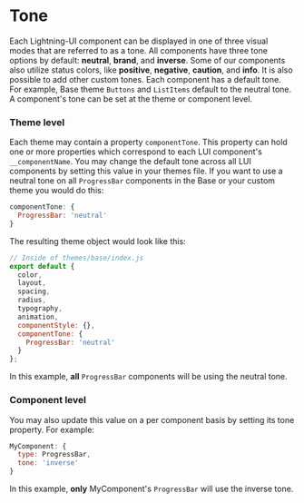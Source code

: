 

<Meta title="Docs / Theming / Tone" />

# Tone
Each Lightning-UI component can be displayed in one of three visual modes that are referred to as a tone.
All components have three tone options by default: **neutral**, **brand**, and **inverse**.
Some of our components also utilize status colors, like **positive**, **negative**, **caution**, and **info**.
It is also possible to add other custom tones. Each component has a default tone.
For example, Base theme `Buttons` and `ListItems` default to the neutral tone.
A component's tone can be set at the theme or component level.

### Theme level
Each theme may contain a property `componentTone`. This property can hold one or more properties which correspond to each LUI component's `__componentName`.
You may change the default tone across all LUI components by setting this value in your themes file.
If you want to use a neutral tone on all `ProgressBar` components in the Base or your custom theme you would do this:

```js
componentTone: {
  ProgressBar: 'neutral'
}
```
The resulting theme object would look like this:

```js
// Inside of themes/base/index.js
export default {
  color,
  layout,
  spacing,
  radius,
  typography,
  animation,
  componentStyle: {},
  componentTone: {
    ProgressBar: 'neutral'
  }
};
```

In this example, **all** `ProgressBar` components will be using the neutral tone.

### Component level

You may also update this value on a per component basis by setting its tone property. For example:

```js
MyComponent: {
  type: ProgressBar,
  tone: 'inverse'
}
```
In this example, **only** MyComponent's `ProgressBar` will use the inverse tone.

